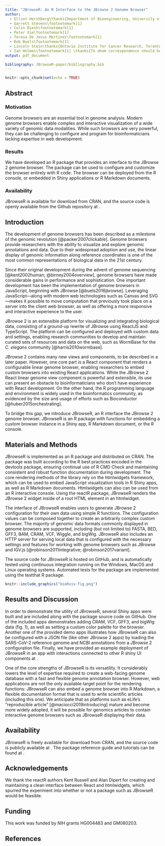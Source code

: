```yaml
---
title: "JBrowseR: An R Interface to the JBrowse 2 Genome Browser"
author: 
  - Elliot Hershberg\thanks{Department of Bioengineering, University of California, Berkeley, Berkeley, CA 94720, USA}
  - Garrett Stevens\footnotemark[1]
  - Colin Diesh\footnotemark[1]
  - Peter Xie\footnotemark[1]
  - Teresa De Jesus Martinez\footnotemark[1]
  - Rob Buels\footnotemark[1]
  - Lincoln Stein\thanks{Ontario Institute for Cancer Research, Toronto, ON M5G 0A3, Canada}
  - Ian Holmes\footnotemark[1] \thanks{To whom correspondence should be addressed. Email \href{mailto:ihh@berkeley.edu}{ihh@berkeley.edu}}
output: pdf_document

bibliography: JBrowseR-paper/bibliography.bib
---
```


```r
knitr::opts_chunk$set(echo = TRUE)
```

## Abstract

### Motivation

Genome browsers are an essential tool in genome analysis. 
Modern genome browsers enable complex and interactive visualization of a wide variety of genomic data modalities. 
While such browsers are very powerful, they can be challenging to configure and program for bioinformaticians lacking expertise in web development.

### Results

We have developed an R package that provides an interface to the JBrowse 2 genome browser. 
The package can be used to configure and customize the browser entirely with R code. 
The browser can be deployed from the R console, or embedded in Shiny applications or R Markdown documents.

### Availability

JBrowseR is available for download from CRAN, and the source code is openly available from the Github repository at \href{https://github.com/GMOD/JBrowseR/}{https://github.com/GMOD/JBrowseR/}. 

## Introduction

The development of genome browsers has been described as a milestone of the
genomic revolution [@packer2007clickable].
Genome browsers provide researchers with the ability to visualize and explore genomic annotations and
data.
Due to their widespread adoption and use, the linear display of genomic information along reference coordinates
is one of the most common representations of biological data in the 21st century.

Since their original development during the advent of genome sequencing [@kent2002human; @birney2004overview],
genome browsers have made considerable gains in performance and sophistication.
One important development has been the implementation of genome browsers in JavaScript, beginning with
JBrowse [@buels2016jbrowse].
Leveraging JavaScript---along with modern web technologies such as Canvas and SVG---makes it possible to move computation that previously took
place on a server into the client web browser, as well as offering a more responsive and
interactive experience to the user.

JBrowse 2 is an extensible platform for visualizing and integrating biological data,
consisting of a ground-up rewrite of JBrowse using ReactJS and TypeScript.
The platform can be configured and deployed with custom data and settings,
enabling research communities to develop and maintain curated sets of resources and data on 
the web, such as WormBase for the *C. elegans* community [@harris2010wormbase].

JBrowse 2 contains many new views and components, to be described in a later paper.
However, one core part is a React component that renders a configurable
linear genome browser, enabling researchers to embed custom browsers into existing React applications.
While the JBrowse 2 React linear genome view component is powerful and extensible, its use can
present an obstacle to bioinformaticians who don't have experience with React development.
On the other hand, the R programming language and environment is widely used in the bioinformatics community, 
as evidenced by the size and usage of efforts such as Bioconductor [@huber2015orchestrating].

To bridge this gap, we introduce JBrowseR, an R interface the JBrowse 2 genome browser. 
JBrowseR is an R package with functions for embedding a custom browser instance in a Shiny app, 
R Markdown document, or the R console.

## Materials and Methods

JBrowseR is implemented as an R package and distributed on CRAN.
The package was built according to the R best practices encoded in the devtools package,
ensuring continual use of R CMD Check and maintaining consistent and robust function documentation
during development.
The core rendering methods of the library rely on the htmlwidgets framework, which
can be used to embed JavaScript visualization tools in R Shiny apps, as well as R
Markdown documents. 
Htmlwidgets can also can be used from an R interactive console.
Using the reactR package, JBrowseR renders the JBrowse 2 widget inside of a root HTML
element in an htmlwidget.

The interface of JBrowseR enables users to generate JBrowse 2 configuration for their
own data using simple R functions. 
The configuration values can be composed together to create an arbitrarily
complex custom browser. The majority of genomic data formats
commonly displayed in genome browsers are supported,
including (but not limited to) FASTA, BED, GFF3, BAM, CRAM, VCF, Wiggle, and bigWig.
JBrowseR also includes an HTTP server for serving local data that is configured with
the necessary settings and features for working with genome browsers such as JBrowse
and IGV.js [@robinson2011integrative; @robinson2017variant].

The source code for JBrowseR is hosted on GitHub, and is automatically tested using
continuous integration running on the Windows, MacOS and Linux operating systems.
Automated tests for the package are implemented using the testthat R package.

```r
knitr::include_graphics("bioRxiv-fig.png")
```

## Results and Discussion

In order to demonstrate the utility of JBrowseR, several Shiny apps were built and are included along
with the package source code on GitHub. 
One of the included apps demonstrates adding CRAM, VCF, GFF3, and bigWig data (fig. 1), as well as 
setting a custom color palette for the browser.
Another one of the provided demo apps illustrates how JBrowseR can also be configured with a JSON
file (like other JBrowse 2 apps) by loading the SARS-CoV-2 reference genome and NCBI annotations
from a JBrowse 2 configuration file.
Finally, we have provided an example deployment of JBrowseR in an app with interactions connected to
other R shiny UI components at 
\href{https://elliothershberg.shinyapps.io/sars-cov-2-spike-mutations/}{https://elliothershberg.shinyapps.io/sars-cov-2-spike-mutations/}.

One of the core strengths of JBrowseR is its versatility. 
It considerably lowers the level of expertise required to
create a web-facing genome database with a fast and flexible genome annotation browser.
However, web applications are not the only available target point for the
rendering functions: JBrowseR can also embed a genome browser into R Markdown, a flexible documentation format
that is used to write scientific articles (including this one).
We anticipate that as platforms such as eLife's "reproducible article" [@maciocci2019introducing] mature
and become more widely adopted, it will be possible for genomics articles to contain interactive
genome browsers such as JBrowseR displaying their data.

## Availability

JBrowseR is freely available for download from CRAN, and the source code is publicly available at
\href{https://github.com/GMOD/JBrowseR/}{https://github.com/GMOD/JBrowseR/}. 
The package reference guide and tutorials can be found at
\href{https://gmod.github.io/JBrowseR/}{https://gmod.github.io/JBrowseR/}.

## Acknowledgements

We thank the reactR authors Kent Russell and Alan Dipert for creating and maintaining a clean interface
between React and htmlwidgets, which spurred the experiment into whether or not a package such as JBrowseR
would be feasible.

## Funding

This work was funded by NIH grants HG004483 and GM080203.

## References

